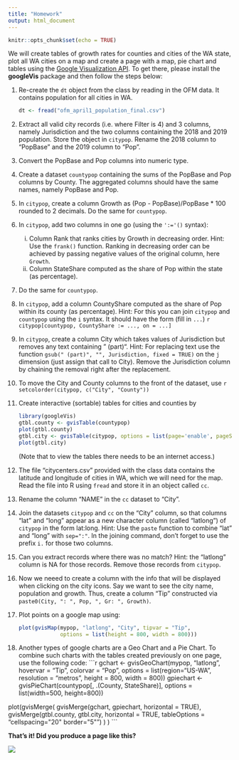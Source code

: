 ```yaml
---
title: "Homework"
output: html_document
---
```


```r
knitr::opts_chunk$set(echo = TRUE)
```

We will create tables of growth rates for counties and cities of the WA state, plot all WA cities on a map and create a page with a map, pie chart and tables using the [Google Visualization API](https://developers.google.com/chart/interactive/docs/gallery). To get there, please install the **googleVis** package and then follow the steps below:

1. Re-create the `dt` object from the class by reading in the OFM data. It contains population for all cities in WA.

    ```r
dt <- fread("ofm_april1_population_final.csv")
```

2. Extract all valid city records (i.e. where Filter is 4) and 3 columns, namely Jurisdiction and the two columns containing the 2018 and 2019 population. Store the object in `citypop`. Rename the 2018 column to "PopBase" and the 2019 column to "Pop".

3. Convert the PopBase and Pop columns into numeric type.

4. Create a dataset `countypop` containing the sums of the PopBase and Pop columns by County. The aggregated columns should have the same names, namely PopBase and Pop.

5. In `citypop`, create a column Growth as (Pop - PopBase)/PopBase * 100 rounded to 2 decimals. Do the same for `countypop`.

5. In `citypop`, add two columns in one go (using the `':='()` syntax):
    i. Column Rank that ranks cities by Growth in decreasing order. Hint: Use the `frank()` function. Ranking in decreasing order can be achieved by passing negative values of the original column, here `Growth`. 
    ii. Column StateShare computed as the share of Pop within the state (as percentage).
    
6. Do the same for `countypop`.

7. In `citypop`, add a column CountyShare computed as the share of Pop within its county (as percentage). Hint: For this you can join `citypop` and `countypop` using the `i` syntax. It should have the form (fill in `...`)
    ```r
citypop[countypop, CountyShare := ..., on = ...]
```

8. In `citypop`, create a column City which takes values of Jurisdiction but removes any text containing " (part)". Hint: For replacing text use the function `gsub(" (part)", "", Jurisdiction, fixed = TRUE)` on the `j` dimension (just assign that call to City). Remove the Jurisdiction column by chaining the removal right after the replacement. 

9. To move the City and County columns to the front of the dataset, use 
    ```r
setcolorder(citypop, c("City", "County"))
```

10. Create interactive (sortable) tables for cities and counties by 

    ```r
library(googleVis)
gtbl.county <- gvisTable(countypop)
plot(gtbl.county)
gtbl.city <- gvisTable(citypop, options = list(page='enable', pageSize = 40))
plot(gtbl.city)
```
    (Note that to view the tables there needs to be an internet access.)

11. The file "citycenters.csv" provided with the class data contains the latitude and longitude of cities in WA, which we will need for the map. Read the file into R using `fread` and store it in an object called `cc`.

12. Rename the column "NAME" in the `cc` dataset to "City".

13. Join the datasets `citypop` and `cc` on the "City" column, so that columns "lat" and "long" appear as a new character column (called "latlong") of `citypop` in the form lat:long. Hint: Use the `paste` function to combine "lat" and "long" with `sep=":"`. In the joining command, don't forget to use the prefix `i.` for those two columns. 

14. Can you extract records where there was no match? Hint: the "latlong" column is NA for those records. Remove those records from `citypop`.

15. Now we neeed to create a column with the info that will be displayed when clicking on the city icons. Say we want to see the city name, population and growth. Thus, create a column "Tip" constructed via `paste0(City, ": ", Pop, ", Gr: ", Growth)`.

16. Plot points on a google map using:
    ```r
plot(gvisMap(mypop, "latlong", "City", tipvar = "Tip", 
             options = list(height = 800, width = 800)))
```

17. Another types of google charts are a Geo Chart and a Pie Chart. To combine such charts with the tables created previously on one page, use the following code:
    ```r
gchart <- gvisGeoChart(mypop, "latlong", hovervar = "Tip", colorvar = "Pop", 
            options = list(region="US-WA", resolution = "metros", 
                           height = 800, width = 800))
gpiechart <- gvisPieChart(countypop[, .(County, StateShare)], 
                          options = list(width=500, height=800))

plot(gvisMerge(
        gvisMerge(gchart, gpiechart, horizontal = TRUE),
        gvisMerge(gtbl.county, gtbl.city, horizontal = TRUE, 
                        tableOptions = "cellspacing=\"20\" border=\"5\"")
        )
     )
```

**That's it! Did you produce a page like this?**

![](../images/homeworkresult.png)